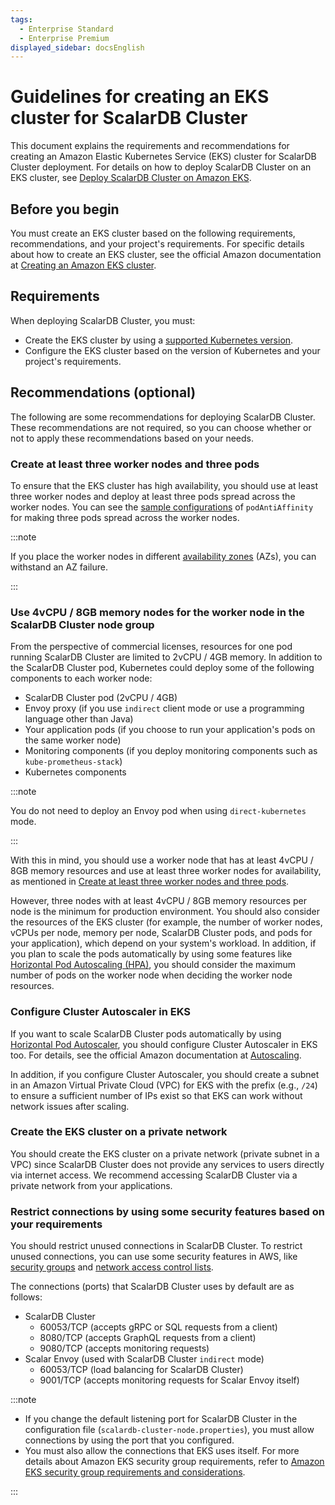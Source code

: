 ```yaml
---
tags:
  - Enterprise Standard
  - Enterprise Premium
displayed_sidebar: docsEnglish
---
```


# Guidelines for creating an EKS cluster for ScalarDB Cluster

This document explains the requirements and recommendations for creating an Amazon Elastic Kubernetes Service (EKS) cluster for ScalarDB Cluster deployment. For details on how to deploy ScalarDB Cluster on an EKS cluster, see [Deploy ScalarDB Cluster on Amazon EKS](ManualDeploymentGuideScalarDBClusterOnEKS.mdx).

## Before you begin

You must create an EKS cluster based on the following requirements, recommendations, and your project's requirements. For specific details about how to create an EKS cluster, see the official Amazon documentation at [Creating an Amazon EKS cluster](https://docs.aws.amazon.com/eks/latest/userguide/create-cluster.html).

## Requirements

When deploying ScalarDB Cluster, you must:

* Create the EKS cluster by using a [supported Kubernetes version](https://scalardb.scalar-labs.com/docs/latest/requirements/#kubernetes).
* Configure the EKS cluster based on the version of Kubernetes and your project's requirements.

## Recommendations (optional)

The following are some recommendations for deploying ScalarDB Cluster. These recommendations are not required, so you can choose whether or not to apply these recommendations based on your needs.

### Create at least three worker nodes and three pods

To ensure that the EKS cluster has high availability, you should use at least three worker nodes and deploy at least three pods spread across the worker nodes. You can see the [sample configurations](https://github.com/scalar-labs/scalar-kubernetes/blob/master/conf/scalardb-cluster-custom-values-indirect-mode.yaml) of `podAntiAffinity` for making three pods spread across the worker nodes.

:::note

If you place the worker nodes in different [availability zones](https://docs.aws.amazon.com/AWSEC2/latest/UserGuide/using-regions-availability-zones.html) (AZs), you can withstand an AZ failure.

:::

### Use 4vCPU / 8GB memory nodes for the worker node in the ScalarDB Cluster node group

From the perspective of commercial licenses, resources for one pod running ScalarDB Cluster are limited to 2vCPU / 4GB memory. In addition to the ScalarDB Cluster pod, Kubernetes could deploy some of the following components to each worker node:

* ScalarDB Cluster pod (2vCPU / 4GB)
* Envoy proxy (if you use `indirect` client mode or use a programming language other than Java)
* Your application pods (if you choose to run your application's pods on the same worker node)
* Monitoring components (if you deploy monitoring components such as `kube-prometheus-stack`)
* Kubernetes components

:::note

You do not need to deploy an Envoy pod when using `direct-kubernetes` mode.

:::

With this in mind, you should use a worker node that has at least 4vCPU / 8GB memory resources and use at least three worker nodes for availability, as mentioned in [Create at least three worker nodes and three pods](#create-at-least-three-worker-nodes-and-three-pods).

However, three nodes with at least 4vCPU / 8GB memory resources per node is the minimum for production environment. You should also consider the resources of the EKS cluster (for example, the number of worker nodes, vCPUs per node, memory per node, ScalarDB Cluster pods, and pods for your application), which depend on your system's workload. In addition, if you plan to scale the pods automatically by using some features like [Horizontal Pod Autoscaling (HPA)](https://kubernetes.io/docs/tasks/run-application/horizontal-pod-autoscale/), you should consider the maximum number of pods on the worker node when deciding the worker node resources.

### Configure Cluster Autoscaler in EKS

If you want to scale ScalarDB Cluster pods automatically by using [Horizontal Pod Autoscaler](https://docs.aws.amazon.com/eks/latest/userguide/horizontal-pod-autoscaler.html), you should configure Cluster Autoscaler in EKS too. For details, see the official Amazon documentation at [Autoscaling](https://docs.aws.amazon.com/eks/latest/userguide/autoscaling.html#cluster-autoscaler).

In addition, if you configure Cluster Autoscaler, you should create a subnet in an Amazon Virtual Private Cloud (VPC) for EKS with the prefix (e.g., `/24`) to ensure a sufficient number of IPs exist so that EKS can work without network issues after scaling.

### Create the EKS cluster on a private network

You should create the EKS cluster on a private network (private subnet in a VPC) since ScalarDB Cluster does not provide any services to users directly via internet access. We recommend accessing ScalarDB Cluster via a private network from your applications.

### Restrict connections by using some security features based on your requirements

You should restrict unused connections in ScalarDB Cluster. To restrict unused connections, you can use some security features in AWS, like [security groups](https://docs.aws.amazon.com/vpc/latest/userguide/VPC_SecurityGroups.html) and [network access control lists](https://docs.aws.amazon.com/vpc/latest/userguide/vpc-network-acls.html).

The connections (ports) that ScalarDB Cluster uses by default are as follows:

* ScalarDB Cluster
    * 60053/TCP (accepts gRPC or SQL requests from a client)
    * 8080/TCP (accepts GraphQL requests from a client)
    * 9080/TCP (accepts monitoring requests)
* Scalar Envoy (used with ScalarDB Cluster `indirect` mode)
    * 60053/TCP (load balancing for ScalarDB Cluster)
    * 9001/TCP (accepts monitoring requests for Scalar Envoy itself)

:::note

- If you change the default listening port for ScalarDB Cluster in the configuration file (`scalardb-cluster-node.properties`), you must allow connections by using the port that you configured.
- You must also allow the connections that EKS uses itself. For more details about Amazon EKS security group requirements, refer to [Amazon EKS security group requirements and considerations](https://docs.aws.amazon.com/eks/latest/userguide/sec-group-reqs.html).

:::
